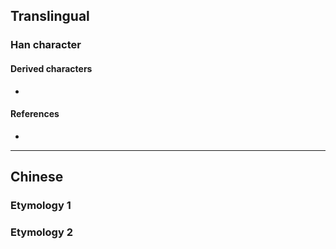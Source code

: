 {{character info/new}}
==Translingual==

===Han character===
{{Han char|rn=11|rad=入|as=04|sn=6|four=|canj=OA|ids=⿱入日}}

====Derived characters====
* {{l|mul|[[𡴏]]}}

====References====
* {{Han ref|kx=0126.080|hdz=10117.030|uh=34B2|ud=13490}}

----

==Chinese==

===Etymology 1===
{{zh-see|日|v|to [[fuck]]}}

===Etymology 2===
{{zh-see|財|ha}}